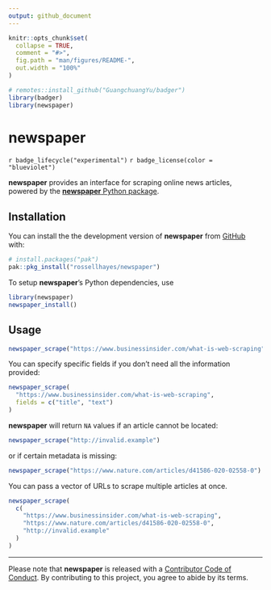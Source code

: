 ```yaml
---
output: github_document
---
```


<!-- README.md is generated from README.Rmd. Please edit that file -->

```r
knitr::opts_chunk$set(
  collapse = TRUE,
  comment = "#>",
  fig.path = "man/figures/README-",
  out.width = "100%"
)

# remotes::install_github("GuangchuangYu/badger")
library(badger)
library(newspaper)
```

# newspaper

<!-- badges: start -->
<!-- `r badge_cran_release(color = "brightgreen")` -->
`r badge_lifecycle("experimental")`
`r badge_license(color = "blueviolet")`
<!-- `r badge_github_actions(action = "R-CMD-check")` -->
<!-- `r badge_codecov(branch = "main")` -->
<!-- `r badge_codefactor()` -->
<!-- `r badge_dependencies()` -->
<!-- badges: end -->

**newspaper** provides an interface for scraping online news articles, powered by the [**newspaper** Python package](https://newspaper.readthedocs.io/en/latest/).

## Installation

You can install the the development version of **newspaper** from [GitHub](https://github.com/rossellhayes/incase) with:

``` r
# install.packages("pak")
pak::pkg_install("rossellhayes/newspaper")
```

To setup **newspaper**'s Python dependencies, use

```r
library(newspaper)
newspaper_install()
```

## Usage

```r
newspaper_scrape("https://www.businessinsider.com/what-is-web-scraping")
```

You can specify specific fields if you don't need all the information provided:

```r
newspaper_scrape(
  "https://www.businessinsider.com/what-is-web-scraping",
  fields = c("title", "text")
)
```

**newspaper** will return `NA` values if an article cannot be located:

```r
newspaper_scrape("http://invalid.example")
```

or if certain metadata is missing:

```r
newspaper_scrape("https://www.nature.com/articles/d41586-020-02558-0")
```

You can pass a vector of URLs to scrape multiple articles at once.

```r
newspaper_scrape(
  c(
    "https://www.businessinsider.com/what-is-web-scraping",
    "https://www.nature.com/articles/d41586-020-02558-0",
    "http://invalid.example"
  )
)
```

---

Please note that **newspaper** is released with a [Contributor Code of Conduct](https://contributor-covenant.org/version/2/0/CODE_OF_CONDUCT.html).
By contributing to this project, you agree to abide by its terms.
